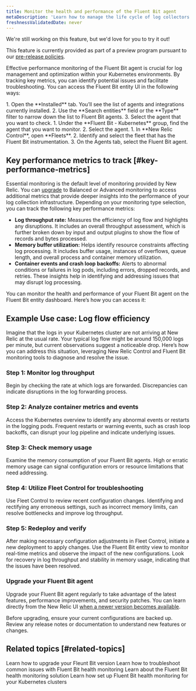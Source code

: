 ```yaml
---
title: Monitor the health and performance of the Fluent Bit agent
metaDescription: 'Learn how to manage the life cycle of log collectors in New Relic.'
freshnessValidatedDate: never
---
```


<Callout title="preview">
  We're still working on this feature, but we'd love for you to try it out!

  This feature is currently provided as part of a preview program pursuant to our [pre-release policies](/docs/licenses/license-information/referenced-policies/new-relic-pre-release-policy).
</Callout>

Effective performance monitoring of the Fluent Bit agent is crucial for log management and optimization within your Kubernetes environments. By tracking key metrics, you can identify potential issues and facilitate troubleshooting. You can access the Fluent Bit entity UI in the following ways:

<CollapserGroup>
<Collapser id="via-integration-and-agents" title="Via Integrations & Agents">
 1. Open the **Installed** tab. You’ll see the list of agents and integrations currently installed.
 2. Use the <dnt>**Search entities**</dnt> field or the <dnt>**Type**</dnt> filter to narrow down the list to Fluent Bit agents.
 3. Select the agent that you want to check.
</Collapser>
<Collapser id="via-all-entities" title="Via All Entities">
 1. Under the **Fluent Bit - Kubernetes** group, find the agent that you want to monitor.
 2. Select the agent.
</Collapser>
<Collapser id="via-fleet" title="Via Fleet">
 1. In <dnt>**New Relic Control**</dnt>, open **Fleets**.
 2. Identify and select the fleet that has the Fluent Bit instrumentation.
 3. On the Agents tab, select the Fluent Bit agent.
</Collapser>
</CollapserGroup>

## Key performance metrics to track [#key-performance-metrics]
Essential monitoring is the default level of monitoring provided by New Relic. You can [upgrade](/docs/logs/log-collectors/manage-log-collector-lifecycle-for-k8-clusters/#upgrade-fluent-bit-health-monitoring-level) to Balanced or Advanced monitoring to access additional metrics that provide deeper insights into the performance of your log collection infrastructure. Depending on your monitoring type selection, you can track the following key performance metrics:

- **Log throughput rate:** Measures the efficiency of log flow and highlights any disruptions. It includes an overall throughput assessment, which is further broken down by input and output plugins to show the flow of records and bytes processed.
- **Memory buffer utilization:** Helps identify resource constraints affecting log processing. It includes buffer usage, instances of overflows, queue length, and overall process and container memory utilization.
- **Container events and crash loop backoffs:** Alerts to abnormal conditions or failures in log pods, including errors, dropped records, and retries. These insights help in identifying and addressing issues that may disrupt log processing.

You can monitor the health and performance of your Fluent Bit agent on the Fluent Bit entity dashboard. Here’s how you can access it:

## Example Use case: Log flow efficiency
Imagine that the logs in your Kubernetes cluster are not arriving at New Relic at the usual rate. Your typical log flow might be around 150,000 logs per minute, but current observations suggest a noticeable drop. Here’s how you can address this situation, leveraging New Relic Control and Fluent Bit monitoring tools to diagnose and resolve the issue.

### Step 1: Monitor log throughput
Begin by checking the rate at which logs are forwarded. Discrepancies can indicate disruptions in the log forwarding process.

### Step 2: Analyze container metrics and events
Access the Kubernetes overview to identify any abnormal events or restarts in the logging pods. Frequent restarts or warning events, such as crash loop backoffs, can disrupt your log pipeline and indicate underlying issues.

### Step 3: Check memory usage
Examine the memory consumption of your Fluent Bit agents. High or erratic memory usage can signal configuration errors or resource limitations that need addressing.

### Step 4: Utilize Fleet Control for troubleshooting
Use Fleet Control to review recent configuration changes. Identifying and rectifying any erroneous settings, such as incorrect memory limits, can resolve bottlenecks and improve log throughput.

### Step 5: Redeploy and verify
After making necessary configuration adjustments in Fleet Control, initiate a new deployment to apply changes.
Use the Fluent Bit entity view to monitor real-time metrics and observe the impact of the new configurations. Look for recovery in log throughput and stability in memory usage, indicating that the issues have been resolved.

### Upgrade your Fluent Bit agent
Upgrade your Fluent Bit agent regularly to take advantage of the latest features, performance improvements, and security patches. You can learn directly from the New Relic UI [when a newer version becomes available](/docs/release-notes/fluentbit-release-notes).

Before upgrading, ensure your current configurations are backed up. Review any release notes or documentation to understand new features or changes.

## Related topics [#related-topics]

<DocTiles>
  <DocTile title="Upgrade your Fleunt Bit version" path="/docs/logs/log-collectors/upgrade-log-collector" >Learn how to upgrade your Fleunt Bit version</DocTile>
  <DocTile title="Troubleshoot common issues" path="/docs/logs/log-collectors/troubleshooting" >Learn how to troubleshoot common issues with Fluent Bit health monitoring</DocTile>
  <DocTile title="Overview of Fluet Bit health monitoring" path="/docs/logs/log-collectors/overview">Learn about the Fluent Bit health monitoring solution</DocTile>
  <DocTile title="Set up Fluent Bit health monitoring for Kubernetes clusters" path="/docs/logs/log-collectors/manage-log-collector-lifecycle-for-k8-clusters">Learn how set up Fluent Bit health monitoring for your Kubernetes clusters</DocTile>
</DocTiles>
